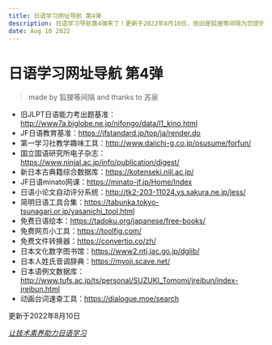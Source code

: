 ```yaml
---
title: 日语学习网址导航 第4弹
description: 日语学习导航第4弹来了！更新于2022年8月10日，依旧是狐狸等间隔为您提供
date: Aug 10 2022
---
```


# 日语学习网址导航 第4弹

> made by 狐狸等间隔 and thanks to 苏泉

* 旧JLPT日语能力考出题基准：http://www7a.biglobe.ne.jp/nifongo/data/l1_kino.html
* JF日语教育基准：https://jfstandard.jp/top/ja/render.do
* 第一学习社教学趣味工具：http://www.daiichi-g.co.jp/osusume/forfun/
* 国立国语研究所电子杂志：https://www.ninjal.ac.jp/info/publication/digest/
* 新日本古典籍综合数据库：https://kotenseki.nijl.ac.jp/
* JF日语minato网课：https://minato-jf.jp/Home/Index
* 日语小论文自动评分系统：http://tk2-203-11024.vs.sakura.ne.jp/jess/
* 简明日语工具合集：https://tabunka.tokyo-tsunagari.or.jp/yasanichi_tool.html
* 免费日语绘本：https://tadoku.org/japanese/free-books/
* 免费网页小工具：https://toolfig.com/
* 免费文件转换器：https://convertio.co/zh/
* 日本文化数字图书馆：https://www2.ntj.jac.go.jp/dglib/
* 日本人姓氏音调辞典：https://myoji.scave.net/
* 日本语例文数据库：http://www.tufs.ac.jp/ts/personal/SUZUKI_Tomomi/jreibun/index-jreibun.html
* 动画台词速查工具：https://dialogue.moe/search



更新于2022年8月10日

*<u>让技术素养助力日语学习</u>*